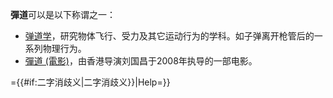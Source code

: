 '''彈道'''可以是以下称谓之一：
*[[弹道学|弹道学]]，研究物体飞行、受力及其它运动行为的学科。如子弹离开枪管后的一系列物理行为。
*[[彈道_(電影)|彈道 (電影)]]，由香港导演刘国昌于2008年执导的一部电影。
{{disambig||Cat{{#if:二字消歧义||_}}={{#if:二字消歧义|二字消歧义}}|Help=}}